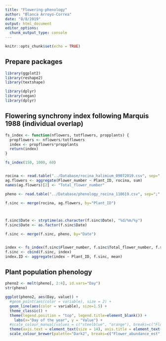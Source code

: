 ```yaml
---
title: "Flowering-phenology"
author: "Blanca Arroyo-Correa"
date: "8/8/2019"
output: html_document
editor_options: 
  chunk_output_type: console
---
```


```r
knitr::opts_chunk$set(echo = TRUE)
```

## Prepare packages

```r

library(ggplot2)
library(reshape2)
library(textshape)

library(dplyr)
library(vegan)
library(dplyr)

```

## Flowering synchrony index following Marquis 1988 (individual overlap)

```r

fs_index <- function(nflowers, totflowers, propplants) { 
  propflowers <- nflowers/totflowers
  index <- propflowers*propplants
  return(index)
}

fs_index(150, 1000, 60)


rocina <- read.table("../Database/rocina_halimium_09072019.csv", sep=";", header=T)
ag.flowers <- aggregate(Flower_number ~ Plant_ID, rocina, sum) 
names(ag.flowers)[2] <- "Total_flower_number"

pheno <- read.table("../Database/phenology_rocina_110619.csv", sep=";", header=T)

f.sinc <- merge(rocina, ag.flowers, by="Plant_ID")



f.sinc$Date <- strptime(as.character(f.sinc$Date), "%d/%m/%y")
f.sinc$Date <- as.factor(f.sinc$Date)

f.sinc <- merge(f.sinc, pheno, by="Date")


index <- fs_index(f.sinc$Flower_number, f.sinc$Total_flower_number, f.sinc$Perc_flowering_ind)
f.sinc <- cbind(f.sinc, index)
index.ID <- aggregate(index ~ Plant_ID, f.sinc, mean)  


```


## Plant population phenology

```r

pheno2 <- melt(pheno[, 2:4], id.vars="Day")
str(pheno)

ggplot(pheno2, aes(Day, value)) +
  #geom_point(aes(color = variable), size = 2) +
  geom_line(aes(color = variable), size=1.5) +
  theme_classic() +
  theme(legend.position = "top", legend.title=element_blank()) +
    labs(x="Day of the year", y = "Value") + 
  #scale_colour_manual(values = c("steelblue", "orange"), breaks=c("Flower_abundance_est", "Perc_flowering_ind"), labels=c("Flower abundance", "Proportion of flowering individuals")) 
  theme(axis.text = element_text(size = 14), axis.title = element_text(size = 14), legend.text = element_text(size = 13)) + scale_y_continuous(breaks=seq(0,250,50)) +
  scale_colour_brewer(palette="Dark2", breaks=c("Flower_abundance_est", "Perc_flowering_ind"), labels=c("Flower abundance", "Flowering individuals (%)"))



```

